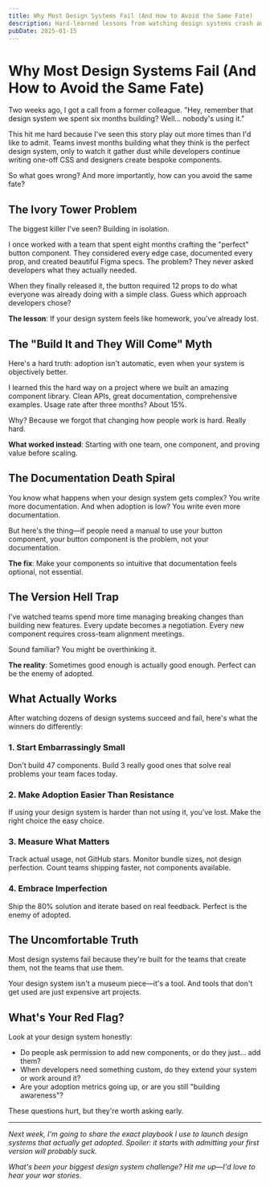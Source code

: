 ```yaml
---
title: Why Most Design Systems Fail (And How to Avoid the Same Fate)
description: Hard-learned lessons from watching design systems crash and burn—and the red flags you need to watch out for
pubDate: 2025-01-15
---
```


# Why Most Design Systems Fail (And How to Avoid the Same Fate)

Two weeks ago, I got a call from a former colleague. "Hey, remember that design system we spent six months building? Well... nobody's using it."

This hit me hard because I've seen this story play out more times than I'd like to admit. Teams invest months building what they think is the perfect design system, only to watch it gather dust while developers continue writing one-off CSS and designers create bespoke components.

So what goes wrong? And more importantly, how can you avoid the same fate?

## The Ivory Tower Problem

The biggest killer I've seen? Building in isolation.

I once worked with a team that spent eight months crafting the "perfect" button component. They considered every edge case, documented every prop, and created beautiful Figma specs. The problem? They never asked developers what they actually needed.

When they finally released it, the button required 12 props to do what everyone was already doing with a simple class. Guess which approach developers chose?

**The lesson**: If your design system feels like homework, you've already lost.

## The "Build It and They Will Come" Myth

Here's a hard truth: adoption isn't automatic, even when your system is objectively better.

I learned this the hard way on a project where we built an amazing component library. Clean APIs, great documentation, comprehensive examples. Usage rate after three months? About 15%.

Why? Because we forgot that changing how people work is hard. Really hard.

**What worked instead**: Starting with one team, one component, and proving value before scaling.

## The Documentation Death Spiral

You know what happens when your design system gets complex? You write more documentation. And when adoption is low? You write even more documentation.

But here's the thing—if people need a manual to use your button component, your button component is the problem, not your documentation.

**The fix**: Make your components so intuitive that documentation feels optional, not essential.

## The Version Hell Trap

I've watched teams spend more time managing breaking changes than building new features. Every update becomes a negotiation. Every new component requires cross-team alignment meetings.

Sound familiar? You might be overthinking it.

**The reality**: Sometimes good enough is actually good enough. Perfect can be the enemy of adopted.

## What Actually Works

After watching dozens of design systems succeed and fail, here's what the winners do differently:

### 1. Start Embarrassingly Small
Don't build 47 components. Build 3 really good ones that solve real problems your team faces today.

### 2. Make Adoption Easier Than Resistance
If using your design system is harder than not using it, you've lost. Make the right choice the easy choice.

### 3. Measure What Matters
Track actual usage, not GitHub stars. Monitor bundle sizes, not design perfection. Count teams shipping faster, not components available.

### 4. Embrace Imperfection
Ship the 80% solution and iterate based on real feedback. Perfect is the enemy of adopted.

## The Uncomfortable Truth

Most design systems fail because they're built for the teams that create them, not the teams that use them.

Your design system isn't a museum piece—it's a tool. And tools that don't get used are just expensive art projects.

## What's Your Red Flag?

Look at your design system honestly:

- Do people ask permission to add new components, or do they just... add them?
- When developers need something custom, do they extend your system or work around it?
- Are your adoption metrics going up, or are you still "building awareness"?

These questions hurt, but they're worth asking early.

---

*Next week, I'm going to share the exact playbook I use to launch design systems that actually get adopted. Spoiler: it starts with admitting your first version will probably suck.*

*What's been your biggest design system challenge? Hit me up—I'd love to hear your war stories.*
